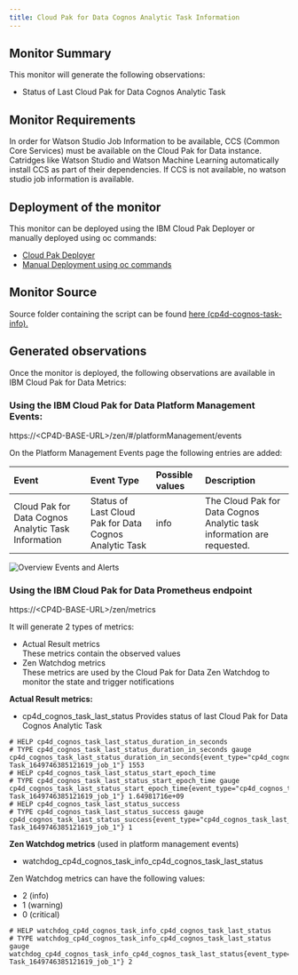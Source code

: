 ```yaml
---
title: Cloud Pak for Data Cognos Analytic Task Information
---
```


## Monitor Summary

This monitor will generate the following observations:  
- Status of Last Cloud Pak for Data Cognos Analytic Task  

## Monitor Requirements

In order for Watson Studio Job Information to be available, CCS (Common Core Services) must be available on the Cloud Pak for Data instance. Catridges like Watson Studio and Watson Machine Learning automatically install CCS as part of their dependencies. If CCS is not available, no watson studio job information is available.

## Deployment of the monitor

This monitor can be deployed using the IBM Cloud Pak Deployer or manually deployed using oc commands:
- [Cloud Pak Deployer](/monitors/cp4d-cognos-task-info/deployer) 
- [Manual Deployment using oc commands](/monitors/cp4d-cognos-task-info/manual)

## Monitor Source

Source folder containing the script can be found  [here (cp4d-cognos-task-info).](https://github.com/IBM/cp4d-monitors/tree/main/cp4d-cognos-task-info) 

## Generated observations

Once the monitor is deployed, the following observations are available in IBM Cloud Pak for Data Metrics:

### Using the IBM Cloud Pak for Data Platform Management Events:

https://&lt;CP4D-BASE-URL&gt;/zen/#/platformManagement/events

On the Platform Management Events page the following entries are added:

| Event   | Event Type      | Possible values | Description |
|:----------|:-------------|:------|:----------|
| Cloud Pak for Data Cognos Analytic Task Information |Status of Last Cloud Pak for Data Cognos Analytic Task |info| The Cloud Pak for Data Cognos Analytic task information are requested. |

![Overview Events and Alerts](cp4d_events.png?raw=true "Overview Events and Alerts")

### Using the IBM Cloud Pak for Data Prometheus endpoint
https://&lt;CP4D-BASE-URL&gt;/zen/metrics

It will generate 2 types of metrics:
- Actual Result metrics  
  These metrics contain the observed values
- Zen Watchdog metrics  
  These metrics are used by the Cloud Pak for Data Zen Watchdog to monitor the state and trigger notifications

**Actual Result metrics:**
- cp4d_cognos_task_last_status
  Provides status of last Cloud Pak for Data Cognos Analytic Task

```
# HELP cp4d_cognos_task_last_status_duration_in_seconds 
# TYPE cp4d_cognos_task_last_status_duration_in_seconds gauge
cp4d_cognos_task_last_status_duration_in_seconds{event_type="cp4d_cognos_task_last_status",monitor_type="cp4d_cognos_task_info",reference="Cognos Task_1649746385121619_job_1"} 1553
# HELP cp4d_cognos_task_last_status_start_epoch_time 
# TYPE cp4d_cognos_task_last_status_start_epoch_time gauge
cp4d_cognos_task_last_status_start_epoch_time{event_type="cp4d_cognos_task_last_status",monitor_type="cp4d_cognos_task_info",reference="Cognos Task_1649746385121619_job_1"} 1.64981716e+09
# HELP cp4d_cognos_task_last_status_success 
# TYPE cp4d_cognos_task_last_status_success gauge
cp4d_cognos_task_last_status_success{event_type="cp4d_cognos_task_last_status",monitor_type="cp4d_cognos_task_info",reference="Cognos Task_1649746385121619_job_1"} 1
```

**Zen Watchdog metrics** (used in platform management events)
- watchdog_cp4d_cognos_task_info_cp4d_cognos_task_last_status
  
Zen Watchdog metrics can have the following values:
- 2 (info)
- 1 (warning)
- 0 (critical)

```
# HELP watchdog_cp4d_cognos_task_info_cp4d_cognos_task_last_status 
# TYPE watchdog_cp4d_cognos_task_info_cp4d_cognos_task_last_status gauge
watchdog_cp4d_cognos_task_info_cp4d_cognos_task_last_status{event_type="cp4d_cognos_task_last_status",monitor_type="cp4d_cognos_task_info",reference="Cognos Task_1649746385121619_job_1"} 2
```







